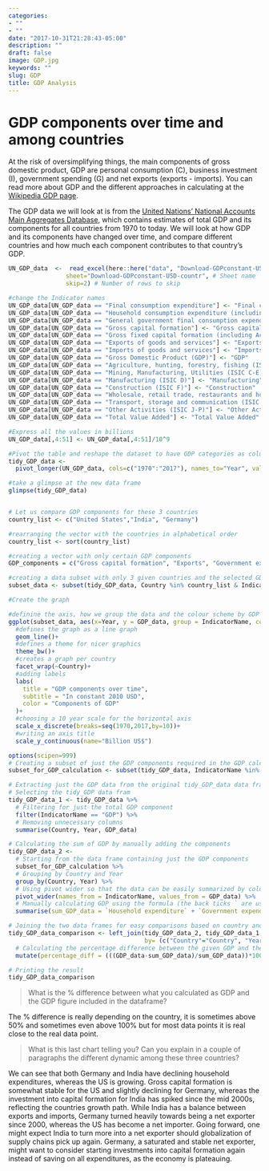 ```yaml
---
categories:
- ""
- ""
date: "2017-10-31T21:28:43-05:00"
description: ""
draft: false
image: GDP.jpg
keywords: ""
slug: GDP
title: GDP Analysis
---
```


# GDP components over time and among countries

At the risk of oversimplifying things, the main components of gross domestic product, GDP are personal consumption (C), business investment (I), government spending (G) and net exports (exports - imports). You can read more about GDP and the different approaches in calculating at the [Wikipedia GDP page](https://en.wikipedia.org/wiki/Gross_domestic_product).

The GDP data we will look at is from the [United Nations' National Accounts Main Aggregates Database](https://unstats.un.org/unsd/snaama/Downloads), which contains estimates of total GDP and its components for all countries from 1970 to today. We will look at how GDP and its components have changed over time, and compare different countries and how much each component contributes to that country's GDP.

```r

UN_GDP_data  <-  read_excel(here::here("data", "Download-GDPconstant-USD-countries.xlsx"), # Excel filename
                sheet="Download-GDPconstant-USD-countr", # Sheet name
                skip=2) # Number of rows to skip

```

```r
#change the Indicator names
UN_GDP_data[UN_GDP_data == "Final consumption expenditure"] <- "Final consumption exp"
UN_GDP_data[UN_GDP_data == "Household consumption expenditure (including Non-profit institutions serving households)"] <- "Household expenditure"
UN_GDP_data[UN_GDP_data == "General government final consumption expenditure"] <- "Government expenditure"
UN_GDP_data[UN_GDP_data == "Gross capital formation"] <- "Gross capital formation"
UN_GDP_data[UN_GDP_data == "Gross fixed capital formation (including Acquisitions less disposals of valuables)"] <- "Gross fixed capital formation"
UN_GDP_data[UN_GDP_data == "Exports of goods and services"] <- "Exports"
UN_GDP_data[UN_GDP_data == "Imports of goods and services"] <- "Imports"
UN_GDP_data[UN_GDP_data == "Gross Domestic Product (GDP)"] <- "GDP"
UN_GDP_data[UN_GDP_data == "Agriculture, hunting, forestry, fishing (ISIC A-B)"] <- "Agriculture"
UN_GDP_data[UN_GDP_data == "Mining, Manufacturing, Utilities (ISIC C-E)"] <- "Mining, Manufacturing, Utilities"
UN_GDP_data[UN_GDP_data == "Manufacturing (ISIC D)"] <- "Manufacturing"
UN_GDP_data[UN_GDP_data == "Construction (ISIC F)"] <- "Construction"
UN_GDP_data[UN_GDP_data == "Wholesale, retail trade, restaurants and hotels (ISIC G-H)"] <- "Wholesale, retail trade, hospitality"
UN_GDP_data[UN_GDP_data == "Transport, storage and communication (ISIC I)"] <- "Transport, storage and comms"
UN_GDP_data[UN_GDP_data == "Other Activities (ISIC J-P)"] <- "Other Activities"
UN_GDP_data[UN_GDP_data == "Total Value Added"] <- "Total Value Added"

#Express all the values in billions 
UN_GDP_data[,4:51] <- UN_GDP_data[,4:51]/10^9

#Pivot the table and reshape the dataset to have GDP categories as columns
tidy_GDP_data <- 
  pivot_longer(UN_GDP_data, cols=c("1970":"2017"), names_to="Year", values_to="GDP_data")

#take a glimpse at the new data frame
glimpse(tidy_GDP_data)


# Let us compare GDP components for these 3 countries
country_list <- c("United States","India", "Germany")
```

```r

#rearranging the vector with the countries in alphabetical order
country_list <- sort(country_list)

#creating a vector with only certain GDP components
GDP_components = c("Gross capital formation", "Exports", "Government expenditure", "Household expenditure", "Imports")

#creating a data subset with only 3 given countries and the selected GDP components
subset_data <- subset(tidy_GDP_data, Country %in% country_list & IndicatorName %in% GDP_components)

#Create the graph

#definine the axis, how we group the data and the colour scheme by GDP components
ggplot(subset_data, aes(x=Year, y = GDP_data, group = IndicatorName, colour = IndicatorName))+ 
  #defines the graph as a line graph
  geom_line()+
  #defines a theme for nicer graphics
  theme_bw()+
  #creates a graph per country
  facet_wrap(~Country)+
  #adding labels
  labs(
    title = "GDP components over time",
    subtitle = "In constant 2010 USD",
    color = "Components of GDP"
  )+
  #choosing a 10 year scale for the horizontal axis
  scale_x_discrete(breaks=seq(1970,2017,by=10))+ 
  #writing an axis title
  scale_y_continuous(name="Billion US$")

```

```r
options(scipen=999)
# Creating a subset of just the GDP components required in the GDP calculations
subset_for_GDP_calculation <- subset(tidy_GDP_data, IndicatorName %in% GDP_components)

# Extracting just the GDP data from the original tidy_GDP_data data frame
# Selecting the tidy_GDP data fram
tidy_GDP_data_1 <- tidy_GDP_data %>%
  # Filtering for just the total GDP component
  filter(IndicatorName == "GDP") %>%
  # Removing unnecessary columns
  summarise(Country, Year, GDP_data)

# Calculating the sum of GDP by manually adding the components
tidy_GDP_data_2 <- 
  # Starting from the data frame containing just the GDP components
  subset_for_GDP_calculation %>%
  # Grouping by Country and Year
  group_by(Country, Year) %>%
  # Using pivot wider so that the data can be easily summarized by column
  pivot_wider(names_from = IndicatorName, values_from = GDP_data) %>%
  # Manually calculating GDP using the formula (the back ticks ` are used when the column names have spaces in them)
  summarise(sum_GDP_data = `Household expenditure` + `Government expenditure` + `Gross capital formation` + Exports - Imports)

# Joining the two data frames for easy comparisons based on country and year
tidy_GDP_data_comparison <- left_join(tidy_GDP_data_2, tidy_GDP_data_1, 
                                      by= (c("Country"="Country", "Year"="Year"))) %>%
  # Calculating the percentage difference between the given GDP and the calculated GDP
  mutate(percentage_diff = (((GDP_data-sum_GDP_data)/sum_GDP_data))*100)

# Printing the result
tidy_GDP_data_comparison
```

> What is the % difference between what you calculated as GDP and the GDP figure included in the dataframe?

The % difference is really depending on the country, it is sometimes above 50% and sometimes even above 100% but for most data points it is real close to the real data point. 

> What is this last chart telling you? Can you explain in a couple of paragraphs the different dynamic among these three countries? 

We can see that both Germany and India have declining household expenditures, whereas the US is growing. Gross capital formation is somewhat stable for the US and slightly declining for Germany, whereas the investment into capital formation for India has spiked since the mid 2000s, reflecting the countries growth path. While India has a balance between exports and imports, Germany turned heavily towards being a net exporter since 2000, whereas the US has become a net importer. Going forward, one might expect India to turn more into a net exporter should globalization of supply chains pick up again. Germany, a saturated and stable net exporter, might want to consider starting investments into capital formation again instead of saving on all expenditures, as the economy is plateauing.